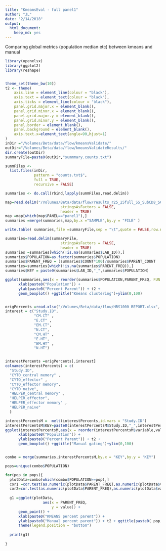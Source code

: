 ```yaml
---
title: "KmeansEval - full panel1"
author: "JL"
date: "2/14/2018"
output: 
  html_document: 
    keep_md: yes
---
```


Comparing global metrics (population median etc) between kmeans and manual

```r
library(openxlsx)
library(ggplot2)
library(reshape)


theme_set(theme_bw(10))
t2 <- theme(
    axis.line = element_line(colour = "black"),
    axis.text = element_text(colour = "black"),
    axis.ticks = element_line(colour = "black"),
    panel.grid.major.x = element_blank(),
    panel.grid.minor.x = element_blank(),
    panel.grid.major.y = element_blank(),
    panel.grid.minor.y = element_blank(),
    panel.border = element_blank(),
    panel.background = element_blank(),
    axis.text.x=element_text(angle=90,hjust=1)
)
inDir ="/Volumes/Beta/data/flow/kmeansValidate/"
outDir="/Volumes/Beta/data/flow/kmeansValidateResults/"
dir.create(outDir)
summaryFile=paste0(outDir,"summmary.counts.txt")
```


```r

summFiles <-
  list.files(inDir,
             pattern = "counts.txt$",
             full = TRUE,
             recursive = FALSE)

summaries <- do.call(rbind,lapply(summFiles,read.delim))

map=read.delim("/Volumes/Beta/data/flow/results_r25_25full_SS_SubCD8_SCD14_Manuals/FULL/all.totalCellCounts.metrics.format.txt",
                         stringsAsFactors = FALSE,
                         header = TRUE)
map =map[which(map$PANEL=="panel1"),]
summaries =merge(summaries,map,by.x ="SAMPLE",by.y = "FILE" )

write.table( summaries,file =summaryFile,sep = "\t",quote = FALSE,row.names = FALSE)

```

```r
summaries=read.delim(summaryFile,
                         stringsAsFactors = FALSE,
                         header = TRUE)
summaries =summaries[which(!is.na(summaries$LAB_ID)),]
summaries$POPULATION=as.factor(summaries$POPULATION)
summaries$PARENT_FREQ = (summaries$COUNT*100)/summaries$PARENT_COUNT
summaries=summaries[which(!is.na(summaries$PARENT_FREQ)),]
summaries$KEY = paste0(summaries$LAB_ID,"_",summaries$POPULATION)

ggplot(summaries,aes(x = reorder(summaries$POPULATION,PARENT_FREQ, FUN = median),y=PARENT_FREQ,colour=POPULATION)) +
      xlab(paste0("Population")) +
      ylab(paste0("Percent Parent")) + t2 +
      geom_boxplot() +ggtitle("Kmeans clustering")+ylim(0,100)


origPercents =read.xlsx("/Volumes/Beta/data/flow/HRS1000 REPORT.xlsx", sheet=1)
interest = c("Study.ID",
             "CM.CT" ,
             "E.CT" ,
             "EM.CT",
             "N.CT",
             "CM.HT" ,
             "E.HT",
             "EM.HT" ,
             "N.HT")


interestPercents =origPercents[,interest]
colnames(interestPercents) = c(
  "Study.ID",
  "CYTO_central memory" ,
  "CYTO_effector" ,
  "CYTO_effector memory",
  "CYTO_naive",
  "HELPER_central memory" ,
  "HELPER_effector",
  "HELPER_effector memory" ,
  "HELPER_naive"
  )

interestPercentsM =  melt(interestPercents,id.vars = "Study.ID")
interestPercentsM$KEY=paste0(interestPercentsM$Study.ID,"_",interestPercentsM$variable)       
ggplot(interestPercentsM,aes(x = reorder(interestPercentsM$variable,value, FUN = median),y=value,colour=variable)) +
      xlab(paste0("Population")) +
      ylab(paste0("Percent Parent")) + t2 +
      geom_boxplot() +ggtitle("Manual gating")+ylim(0,100) 


combo = merge(summaries,interestPercentsM,by.x = "KEY",by.y = "KEY")

pops=unique(combo$POPULATION)

for(pop in pops){
  plotData=combo[which(combo$POPULATION==pop),]
  cor1 =cor.test(as.numeric(plotData$PARENT_FREQ),as.numeric(plotData$value),method = "pearson",na.action="na.omit")
  cor2=cor.test(as.numeric(plotData$PARENT_FREQ),as.numeric(plotData$value),method = "spearman",na.action="na.omit")
  
  g1 =ggplot(plotData,
                 aes(x = PARENT_FREQ,
                     y = value)) +
      geom_point() +
      xlab(paste0("KMEANS percent parent")) +
      ylab(paste0("Manual percent parent")) + t2 + ggtitle(paste0( pop,"\npearson=",cor1$estimate,"\nspearman=",cor2$estimate,"\nN=",length(plotData$KEY)))  +
      theme(legend.position = "bottom")
  
  print(g1)
  
}


```

